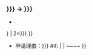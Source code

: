 === <span id="{{{目前用戶名|{{{1|}}}}}}">{{{目前用戶名|{{{1|oldname}}}}}}</span> → {{{新用戶名|{{{2|newname}}}}}} ===
*{{status}} <!--請勿修改本欄-->
{{rename2| 1={{{1|{{{目前用戶名|oldname}}}}}} | 2={{{2|{{{新用戶名|newname}}}}}} }}
* 申请理由：{{{3|{{{申请的理由|''请说明理由''}}}}}} {{{{{|safesubst:}}}#if: {{{sig|}}} | {{{sig}}} | ~~<includeonly></includeonly>~~ }}<noinclude>
{{Documentation|Template:Rename/doc}}
</noinclude>

<noinclude>
[[Category:更改用戶名及帳戶易手模板|{{PAGENAME}}]]
</noinclude>